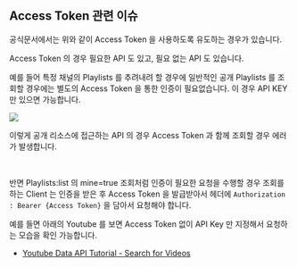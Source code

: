 ## Access Token 관련 이슈

공식문서에서는 위와 같이 Access Token 을 사용하도록 유도하는 경우가 있습니다.<br/>

Access Token 의 경우 필요한 API 도 있고, 필요 없는 API 도 있습니다. <br/>

예를 들어 특정 채널의 Playlists 를 추려내려 할 경우에 일반적인 공개 Playlists 를 조회할 경우에는 별도의 Access Token 을 통한 인증이 필요없습니다. 이 경우 API KEY 만 있으면 가능합니다.<br/>

![](./img/0.access-token-issue/1.png)

이렇게 공개 리소스에 접근하는 API 의 경우 Access Token 과 함께 조회할 경우 에러가 발생합니다.

<br/>



반면 Playlists:list 의 mine=true 조회처럼 인증이 필요한 요청을 수행할 경우 조회를 하는 Client 는 인증을 받은 후 Access Token 을 발급받아서 헤더에 `Authorization : Bearer {Access Token}` 을 담아서 요청해야 합니다.<br/>



예를 들면 아래의 Youtube 를 보면 Access Token 없이 API Key 만 지정해서 요청하는 모습을 확인 가능합니다.

- [Youtube Data API Tutorial - Search for Videos](https://youtu.be/QY8dhl1EQfI?si=N7nmo89xqjvqqbws)